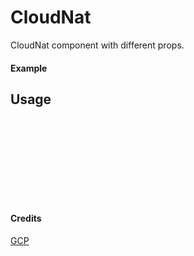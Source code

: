 
<Meta of={CloudNat} title="GCP/CloudNat" />

# CloudNat

CloudNat component with different props.

#### Example

<Canvas of={CloudNat.Primary} />

## Usage

```ts
import { CloudNat } from "yadl-ui";

const Example = () => {
  return (
      <CloudNat />
  );
};

export default Example;
```

#### Credits
[GCP](https://cloud.google.com/icons)

